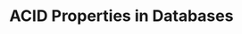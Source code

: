 ---
id: "db_mq_001"
questionType: "MULTIPLE_CHOICE"
title: "ACID Properties in Databases"
description: "Which of the following is NOT part of the ACID properties of a transaction?"
difficulty: "HARD"
category: "Database"
options:
  - "Atomicity"
  - "Consistency"
  - "Isolation"
  - "Durability Indexing"
correctAnswer: 3
---